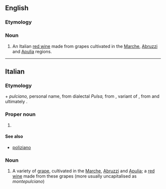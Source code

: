 ==English==

===Etymology===
{{bor|en|it|Montepulciano}}

===Noun===
{{en-noun|~}}

# An Italian [[red wine]] made from grapes cultivated in the [[Marche]], [[Abruzzi]] and [[Apulia]] regions.

----

==Italian==

===Etymology===
{{m|it|monte}} + ''pulciano,'' personal name, from dialectal ''Pulsa,'' from {{etyl|la|it}} {{m|la|publicianus}}, variant of {{m|la|publicius}}, from {{m|la|publicus}} and ultimately {{etyl|ett|it}}.

===Proper noun===
{{wikipedia|lang=it}}
{{it-proper noun}}

# {{place|it|town|p/Siena|r/Tuscany}}

====See also====
* [[poliziano]]

===Noun===
{{it-noun|m|-}}

# A variety of [[grape]], cultivated in the [[Marche]], [[Abruzzi]] and [[Apulia]]; a [[red wine]] made from these grapes (more usually uncapitalised as ''montepulciano'')